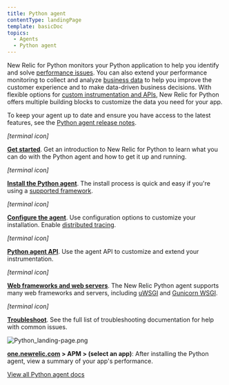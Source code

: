 ```yaml
---
title: Python agent
contentType: landingPage
template: basicDoc
topics:
  - Agents
  - Python agent
---
```


New Relic for Python monitors your Python application to help you identify and solve [performance issues](#monitor-performance). You can also extend your performance monitoring to collect and analyze [business data](#business-data) to help you improve the customer experience and to make data-driven business decisions. With flexible options for [custom instrumentation and APIs](/docs/agents/python-agent/custom-instrumentation/python-custom-instrumentation), New Relic for Python offers multiple building blocks to customize the data you need for your app.

To keep your agent up to date and ensure you have access to the latest features, see the [Python agent release notes](/docs/release-notes/agent-release-notes/python-release-notes).

_\[terminal icon]_

**[Get started](/docs/agents/python-agent/getting-started/introduction-new-relic-python)**. Get an introduction to New Relic for Python to learn what you can do with the Python agent and how to get it up and running.

_\[terminal icon]_

**[Install the Python agent](/docs/agents/python-agent/getting-started/python-agent-quick-start)**. The install process is quick and easy if you're using a [supported framework](/docs/agents/python-agent/getting-started/instrumented-python-packages).

_\[terminal icon]_

**[Configure the agent](/docs/agents/python-agent/installation-configuration/python-agent-configuration)**. Use configuration options to customize your installation. Enable [distributed tracing](/docs/apm/distributed-tracing/getting-started/introduction-distributed-tracing).

_\[terminal icon]_

**[Python agent API](/docs/agents/python-agent/api/python-agent-api-guide)**. Use the agent API to customize and extend your instrumentation.

_\[terminal icon]_

**[Web frameworks and web servers](/docs/agents/python-agent/web-frameworks-servers)**. The New Relic Python agent supports many web frameworks and servers, including [uWSGI](/docs/agents/python-agent/hosting-mechanisms/python-agent-uwsgi) and [Gunicorn WSGI](/docs/agents/python-agent/hosting-mechanisms/python-agent-gunicorn).

_\[terminal icon]_

**[Troubleshoot](/docs/agents/python-agent/troubleshooting)**. See the full list of troubleshooting documentation for help with common issues.

![Python_landing-page.png](https://docs-staging.newrelic.com/sites/default/files/thumbnails/image/Python_landing-page.png "Python_landing-page.png")

**[one.newrelic.com](https://one.newrelic.com) > APM > (select an app)**: After installing the Python agent, view a summary of your app's performance.

[View all Python agent docs](/docs/agents/python-agent?toc=true)
